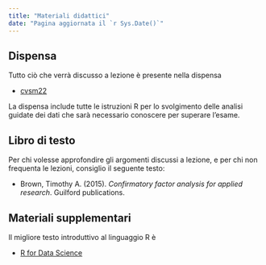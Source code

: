 ```yaml
---
title: "Materiali didattici"
date: "Pagina aggiornata il `r Sys.Date()`"
---
```


## Dispensa

Tutto ciò che verrà discusso a lezione è presente nella dispensa 

- [cvsm22](https://github.com/ccaudek/cfa_book/blob/main/final_version/cfa_book.pdf) 

La dispensa include tutte le istruzioni $\textsf{R}$ per lo svolgimento delle analisi guidate dei dati che sarà necessario conoscere per superare l'esame.

## Libro di testo

Per chi volesse approfondire gli argomenti discussi a lezione, e per chi non frequenta le lezioni, consiglio il seguente testo:

- Brown, Timothy A. (2015). *Confirmatory factor analysis for applied research*. Guilford publications.

## Materiali supplementari

Il migliore testo introduttivo al linguaggio $\textsf{R}$ è 

- [R for Data Science](https://r4ds.had.co.nz/) 




